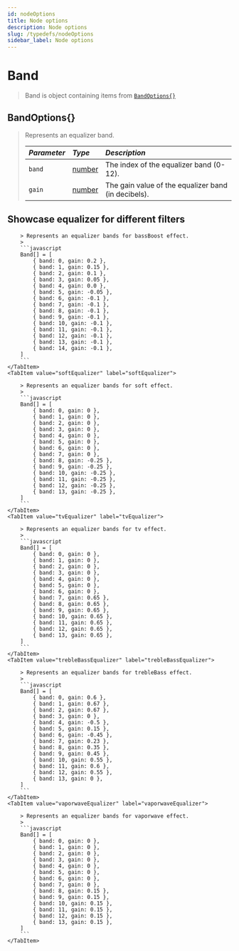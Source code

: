 ```yaml
---
id: nodeOptions
title: Node options
description: Node options
slug: /typedefs/nodeOptions
sidebar_label: Node options
---
```



# Band

> Band is object containing items from [`BandOptions{}`](#bandoptions)

## BandOptions\{}

> Represents an equalizer band.
>
> | <i className="fa-solid fa-hashtag"/> Parameter | <i className="fa-solid fa-font"/> Type                                                                | <i className="fa-solid fa-list"/> Description           |
> |:-------------------------------------------|:--------------------------------------------------------------------------------------------------|:----------------------------------------------------|
> | `band`                                     | [number](https://developer.mozilla.org/en-US/docs/Web/JavaScript/Reference/Global_Objects/Number) | The index of the equalizer band (0-12).             |
> | `gain`                                     | [number](https://developer.mozilla.org/en-US/docs/Web/JavaScript/Reference/Global_Objects/Number) | The gain value of the equalizer band (in decibels). |

## Showcase equalizer for different filters

<Tabs>
    <TabItem value="bassBoostEqualizer" label="bassBoostEqualizer" default>

        > Represents an equalizer bands for bassBoost effect.
        >
        ```javascript
        Band[] = [
            { band: 0, gain: 0.2 },
            { band: 1, gain: 0.15 },
            { band: 2, gain: 0.1 },
            { band: 3, gain: 0.05 },
            { band: 4, gain: 0.0 },
            { band: 5, gain: -0.05 },
            { band: 6, gain: -0.1 },
            { band: 7, gain: -0.1 },
            { band: 8, gain: -0.1 },
            { band: 9, gain: -0.1 },
            { band: 10, gain: -0.1 },
            { band: 11, gain: -0.1 },
            { band: 12, gain: -0.1 },
            { band: 13, gain: -0.1 },
            { band: 14, gain: -0.1 },
        ]
        ```
    </TabItem>
    <TabItem value="softEqualizer" label="softEqualizer">

        > Represents an equalizer bands for soft effect.
        >
        ```javascript
        Band[] = [
            { band: 0, gain: 0 },
            { band: 1, gain: 0 },
            { band: 2, gain: 0 },
            { band: 3, gain: 0 },
            { band: 4, gain: 0 },
            { band: 5, gain: 0 },
            { band: 6, gain: 0 },
            { band: 7, gain: 0 },
            { band: 8, gain: -0.25 },
            { band: 9, gain: -0.25 },
            { band: 10, gain: -0.25 },
            { band: 11, gain: -0.25 },
            { band: 12, gain: -0.25 },
            { band: 13, gain: -0.25 },
        ]
        ```
    </TabItem>
    <TabItem value="tvEqualizer" label="tvEqualizer">

        > Represents an equalizer bands for tv effect.
        >
        ```javascript
        Band[] = [
            { band: 0, gain: 0 },
            { band: 1, gain: 0 },
            { band: 2, gain: 0 },
            { band: 3, gain: 0 },
            { band: 4, gain: 0 },
            { band: 5, gain: 0 },
            { band: 6, gain: 0 },
            { band: 7, gain: 0.65 },
            { band: 8, gain: 0.65 },
            { band: 9, gain: 0.65 },
            { band: 10, gain: 0.65 },
            { band: 11, gain: 0.65 },
            { band: 12, gain: 0.65 },
            { band: 13, gain: 0.65 },
        ]
        ```
    </TabItem>
    <TabItem value="trebleBassEqualizer" label="trebleBassEqualizer">

        > Represents an equalizer bands for trebleBass effect.
        >
        ```javascript
        Band[] = [
            { band: 0, gain: 0.6 },
            { band: 1, gain: 0.67 },
            { band: 2, gain: 0.67 },
            { band: 3, gain: 0 },
            { band: 4, gain: -0.5 },
            { band: 5, gain: 0.15 },
            { band: 6, gain: -0.45 },
            { band: 7, gain: 0.23 },
            { band: 8, gain: 0.35 },
            { band: 9, gain: 0.45 },
            { band: 10, gain: 0.55 },
            { band: 11, gain: 0.6 },
            { band: 12, gain: 0.55 },
            { band: 13, gain: 0 },
        ]
        ```
    </TabItem>
    <TabItem value="vaporwaveEqualizer" label="vaporwaveEqualizer">

        > Represents an equalizer bands for vaporwave effect.
        >
        ```javascript
        Band[] = [
            { band: 0, gain: 0 },
            { band: 1, gain: 0 },
            { band: 2, gain: 0 },
            { band: 3, gain: 0 },
            { band: 4, gain: 0 },
            { band: 5, gain: 0 },
            { band: 6, gain: 0 },
            { band: 7, gain: 0 },
            { band: 8, gain: 0.15 },
            { band: 9, gain: 0.15 },
            { band: 10, gain: 0.15 },
            { band: 11, gain: 0.15 },
            { band: 12, gain: 0.15 },
            { band: 13, gain: 0.15 },
        ]
        ```
    </TabItem>
</Tabs>

